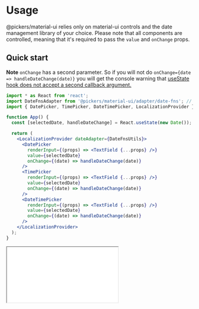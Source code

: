 
<PageMeta title="Usage" description="Simple usage example of @pickers/material-ui" />

# Usage

@pickers/material-ui relies only on material-ui controls and the date management library of your choice. Please note that all components are controlled, meaning that it's required to pass the `value` and `onChange` props.

<Ad />

## Quick start

**Note** `onChange` has a second parameter. So if you will not do `onChange={date => handleDateChange(date)}` you will get the console warning that [useState hook does not accept a second callback argument.](https://github.com/facebook/react/issues/14174)

```jsx
import * as React from 'react';
import DateFnsAdapter from '@pickers/material-ui/adapter/date-fns'; // choose your lib
import { DatePicker, TimePicker, DateTimePicker, LocalizationProvider } from '@pickers/material-ui';

function App() {
  const [selectedDate, handleDateChange] = React.useState(new Date());

  return (
    <LocalizationProvider dateAdapter={DateFnsUtils}>
      <DatePicker
        renderInput={(props) => <TextField {...props} />}
        value={selectedDate}
        onChange={(date) => handleDateChange(date)}
      />
      <TimePicker
        renderInput={(props) => <TextField {...props} />}
        value={selectedDate}
        onChange={(date) => handleDateChange(date)}
      />
      <DateTimePicker
        renderInput={(props) => <TextField {...props} />}
        value={selectedDate}
        onChange={(date) => handleDateChange(date)}
      />
    </LocalizationProvider>
  );
}
```

<NoSsr>
  <iframe
    title="codesandbox"
    src={`https://codesandbox.io/embed/${CODESANDBOX_EXAMPLE_ID}?hidenavigation=1&fontsize=14&view=preview&file=/src/App.jsx`}
    style={{
      width: '100%',
      height: 650,
      border: 0,
      borderRadius: 4,
      overflow: 'hidden',
    }}
    sandbox="allow-modals allow-forms allow-popups allow-scripts allow-same-origin"
  />
</NoSsr>
